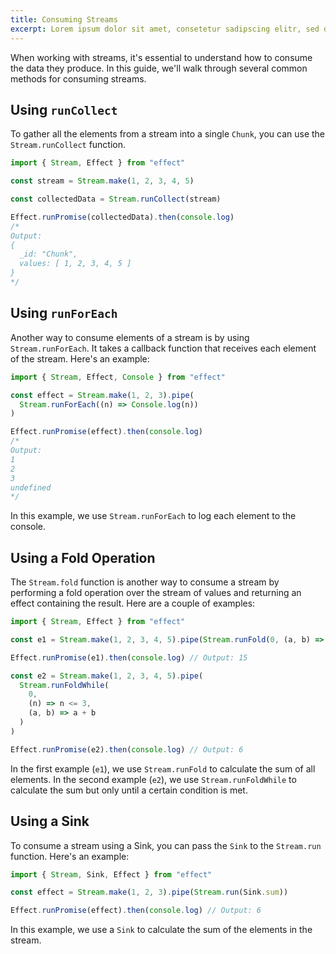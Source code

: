 ```yaml
---
title: Consuming Streams
excerpt: Lorem ipsum dolor sit amet, consetetur sadipscing elitr, sed diam nonumy eirmod tempor invidunt ut labore.
---
```


When working with streams, it's essential to understand how to consume the data they produce.
In this guide, we'll walk through several common methods for consuming streams.

## Using `runCollect`

To gather all the elements from a stream into a single `Chunk`, you can use the `Stream.runCollect` function.

```ts twoslash
import { Stream, Effect } from "effect"

const stream = Stream.make(1, 2, 3, 4, 5)

const collectedData = Stream.runCollect(stream)

Effect.runPromise(collectedData).then(console.log)
/*
Output:
{
  _id: "Chunk",
  values: [ 1, 2, 3, 4, 5 ]
}
*/
```

## Using `runForEach`

Another way to consume elements of a stream is by using `Stream.runForEach`. It takes a callback function that receives each element of the stream. Here's an example:

```ts twoslash
import { Stream, Effect, Console } from "effect"

const effect = Stream.make(1, 2, 3).pipe(
  Stream.runForEach((n) => Console.log(n))
)

Effect.runPromise(effect).then(console.log)
/*
Output:
1
2
3
undefined
*/
```

In this example, we use `Stream.runForEach` to log each element to the console.

## Using a Fold Operation

The `Stream.fold` function is another way to consume a stream by performing a fold operation over the stream of values and returning an effect containing the result. Here are a couple of examples:

```ts twoslash
import { Stream, Effect } from "effect"

const e1 = Stream.make(1, 2, 3, 4, 5).pipe(Stream.runFold(0, (a, b) => a + b))

Effect.runPromise(e1).then(console.log) // Output: 15

const e2 = Stream.make(1, 2, 3, 4, 5).pipe(
  Stream.runFoldWhile(
    0,
    (n) => n <= 3,
    (a, b) => a + b
  )
)

Effect.runPromise(e2).then(console.log) // Output: 6
```

In the first example (`e1`), we use `Stream.runFold` to calculate the sum of all elements. In the second example (`e2`), we use `Stream.runFoldWhile` to calculate the sum but only until a certain condition is met.

## Using a Sink

To consume a stream using a Sink, you can pass the `Sink` to the `Stream.run` function. Here's an example:

```ts twoslash
import { Stream, Sink, Effect } from "effect"

const effect = Stream.make(1, 2, 3).pipe(Stream.run(Sink.sum))

Effect.runPromise(effect).then(console.log) // Output: 6
```

In this example, we use a `Sink` to calculate the sum of the elements in the stream.
